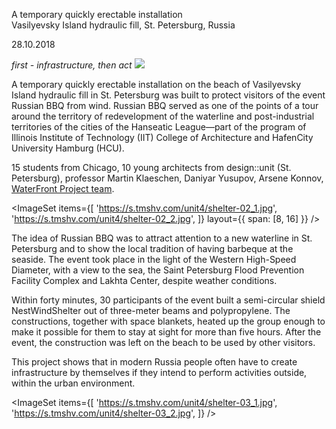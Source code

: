 
<Title>NEST WIND SHELTER</Title>

A temporary quickly erectable installation <br/>
Vasilyevsky Island hydraulic fill, St. Petersburg, Russia

28.10.2018

_first - infrastructure, then act_
<Image src='https://s.tmshv.com/unit4/shelter-01.jpg'/>

A temporary quickly erectable installation on the beach of Vasilyevsky Island hydraulic fill in St. Petersburg was built to protect visitors of the event Russian BBQ from wind. Russian BBQ served as one of the points of a tour around the territory of redevelopment of the waterline and post-industrial territories of the cities of the Hanseatic League—part of the program of Illinois Institute of Technology (IIT) College of Architecture and HafenCity University Hamburg (HCU).

15 students from Chicago, 10 young architects from design::unit (St. Petersburg), professor Martin Klaeschen, Daniyar Yusupov, Arsene Konnov, [WaterFront Project team](http://waterfront.tools).

<ImageSet
    items={[
        'https://s.tmshv.com/unit4/shelter-02_1.jpg',
        'https://s.tmshv.com/unit4/shelter-02_2.jpg',
    ]}
    layout={{
        span: [8, 16]
    }}
/>

The idea of Russian BBQ was to attract attention to a new waterline in St. Petersburg and to show the local tradition of having barbeque at the seaside. The event took place in the light of the Western High-Speed Diameter, with a view to the sea, the Saint Petersburg Flood Prevention Facility Complex and Lakhta Center, despite weather conditions.

Within forty minutes, 30 participants of the event built a semi-circular shield NestWindShelter out of three-meter beams and polypropylene. The constructions, together with space blankets, heated up the group enough to make it possible for them to stay at sight for more than five hours. After the event, the construction was left on the beach to be used by other visitors.

This project shows that in modern Russia people often have to create infrastructure by themselves if they intend to perform activities outside, within the urban environment.

<ImageSet
    items={[
        'https://s.tmshv.com/unit4/shelter-03_1.jpg',
        'https://s.tmshv.com/unit4/shelter-03_2.jpg',
    ]}
/>